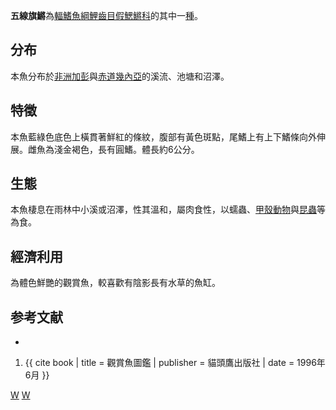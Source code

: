 {{Speciesbox 
| taxon = Aphyosemion striatum
| status = LC
| status_system = IUCN3.1
| authority =  [[Boulenger|Boulenger]],1911
| synonyms = *''Epiplatys striatus ''<br /><small>Boulenger, 1911</small>
*''Haplochilus striatus ''<br /><small>Boulenger, 1911</small>
*''Panchax striatus ''<br /><small>Boulenger, 1911</small>
}}
'''五線旗鱂'''為[[輻鰭魚綱|輻鰭魚綱]][[鯉齒目|鯉齒目]][[假鰓鱂科|假鰓鱂科]]的其中一[[種|種]]。

==分布==
本魚分布於[[非洲|非洲]][[加彭|加彭]]與[[赤道幾內亞|赤道幾內亞]]的溪流、池塘和沼澤。

==特徵==
本魚藍綠色底色上橫貫著鮮紅的條紋，腹部有黃色斑點，尾鰭上有上下鰭條向外伸展。雌魚為淺金褐色，長有圓鰭。體長約6公分。

==生態==
本魚棲息在雨林中小溪或沼澤，性其溫和，屬肉食性，以蠕蟲、[[甲殼動物|甲殼動物]]與[[昆蟲|昆蟲]]等為食。

==經濟利用==
為體色鮮艷的觀賞魚，較喜歡有陰影長有水草的魚缸。

==参考文献==
*{{FishBase_species|genus=Aphyosemion|species=striatum|year=2011|month=12}}
#{{ cite book | title = 觀賞魚圖鑑 | publisher = 貓頭鷹出版社 | date = 1996年6月 }}
{{Taxonbar|from=Q922658}}

[[Category:觀賞魚|W]]
[[Category:旗鱂屬|W]]